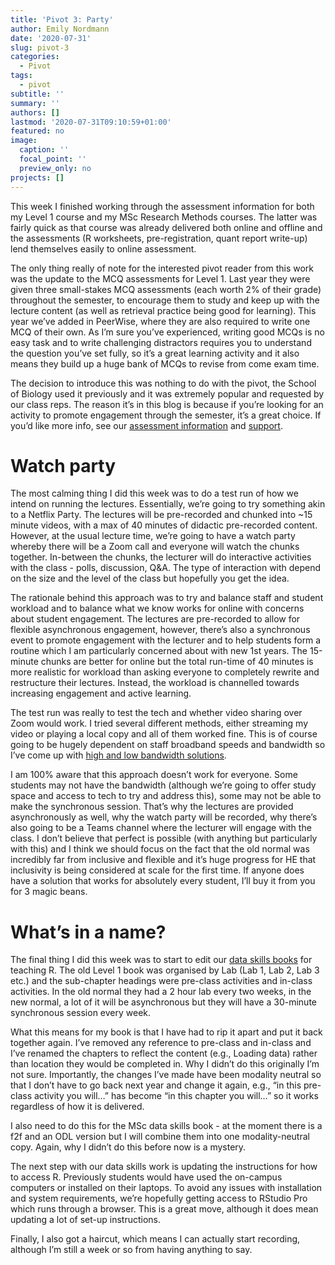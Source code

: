 ```yaml
---
title: 'Pivot 3: Party'
author: Emily Nordmann
date: '2020-07-31'
slug: pivot-3
categories:
  - Pivot
tags:
  - pivot
subtitle: ''
summary: ''
authors: []
lastmod: '2020-07-31T09:10:59+01:00'
featured: no
image:
  caption: ''
  focal_point: ''
  preview_only: no
projects: []
---
```


This week I finished working through the assessment information for both my Level 1 course and my MSc Research Methods courses. The latter was fairly quick as that course was already delivered both online and offline and the assessments (R worksheets, pre-registration, quant report write-up) lend themselves easily to online assessment.

The only thing really of note for the interested pivot reader from this work was the update to the MCQ assessments for Level 1. Last year they were given three small-stakes MCQ assessments (each worth 2% of their grade) throughout the semester, to encourage them to study and keep up with the lecture content (as well as retrieval practice being good for learning). This year we've added in PeerWise, where they are also required to write one MCQ of their own. As I'm sure you've experienced, writing good MCQs is no easy task and to write challenging distractors requires you to understand the question you've set fully, so it's a great learning activity and it also means they build up a huge bank of MCQs to revise from come exam time.

The decision to introduce this was nothing to do with the pivot, the School of Biology used it previously and it was extremely popular and requested by our class reps. The reason it's in this blog is because if you're looking for an  activity to promote engagement through the semester, it's a great choice. If you'd like more info, see our [assessment information](https://sway.office.com/RnxqSvogLgH0UEIn?ref=Link) and [support](https://sway.office.com/XWwc4wd1Hcm38jkc?ref=Link).

# Watch party

The most calming thing I did this week was to do a test run of how we intend on running the lectures. Essentially, we're going to try something akin to a Netflix Party. The lectures will be pre-recorded and chunked into ~15 minute videos, with a max of 40 minutes of didactic pre-recorded content. However, at the usual lecture time, we're going to have a watch party whereby there will be a Zoom call and everyone will watch the chunks together. In-between the chunks, the lecturer will do interactive activities with the class - polls, discussion, Q&A. The type of interaction with depend on the size and the level of the class but hopefully you get the idea.

The rationale behind this approach was to try and balance staff and student workload and to balance what we know works for online with concerns about student engagement. The lectures are pre-recorded to allow for flexible asynchronous engagement, however, there's also a synchronous event to promote engagement with the lecturer and to help students form a routine which I am particularly concerned about with new 1st years. The 15-minute chunks are better for online but the total run-time of 40 minutes is more realistic for workload than asking everyone to completely rewrite and restructure their lectures. Instead, the workload is channelled towards increasing engagement and active learning.

The test run was really to test the tech and whether video sharing over Zoom would work. I tried several different methods, either streaming my video or playing a local copy and all of them worked fine. This is of course going to be hugely dependent on staff broadband speeds and bandwidth so I've come up with [high and low bandwidth solutions](https://gla-my.sharepoint.com/:w:/g/personal/emily_nordmann_glasgow_ac_uk/EXB_1AXHTfZNpBxmvg_lrjcBXbVQc2pFXKmWVDO5pS1coA?e=KWhQGr).

I am 100% aware that this approach doesn't work for everyone. Some students may not have the bandwidth (although we're going to offer study space and access to tech to try and address this), some may not be able to make the synchronous session. That's why the lectures are provided asynchronously as well, why the watch party will be recorded, why there's also going to be a Teams channel where the lecturer will engage with the class. I don't believe that perfect is possible (with anything but particularly with this) and I think we should focus on the fact that the old normal was incredibly far from inclusive and flexible and it's huge progress for HE that inclusivity is being considered at scale for the first time. If anyone does have a solution that works for absolutely every student, I'll buy it from you for 3 magic beans.

# What's in a name?

The final thing I did this week was to start to edit our [data skills books](https://psyteachr.github.io/ug1-practical/) for teaching R. The old Level 1 book was organised by Lab (Lab 1, Lab 2, Lab 3 etc.) and the sub-chapter headings were pre-class activities and in-class activities. In the old normal they had a 2 hour lab every two weeks, in the new normal, a lot of it will be asynchronous but they will have a 30-minute synchronous session every week.

What this means for my book is that I have had to rip it apart and put it back together again. I've removed any reference to pre-class and in-class and I've renamed the chapters to reflect the content (e.g., Loading data) rather than location they would be completed in. Why I didn't do this originally I'm not sure. Importantly, the changes I've made have been modality neutral so that I don't have to go back next year and change it again, e.g., "in this pre-class activity you will..." has become "in this chapter you will..." so it works regardless of how it is delivered.

I also need to do this for the MSc data skills book - at the moment there is a f2f and an ODL version but I will combine them into one modality-neutral copy. Again, why I didn't do this before now is a mystery.

The next step with our data skills work is updating the instructions for how to access R. Previously students would have used the on-campus computers or installed on their laptops. To avoid any issues with installation and system requirements, we're hopefully getting access to RStudio Pro which runs through a browser. This is a great move, although it does mean updating a lot of set-up instructions.

Finally, I also got a haircut, which means I can actually start recording, although I'm still a week or so from having anything to say.
